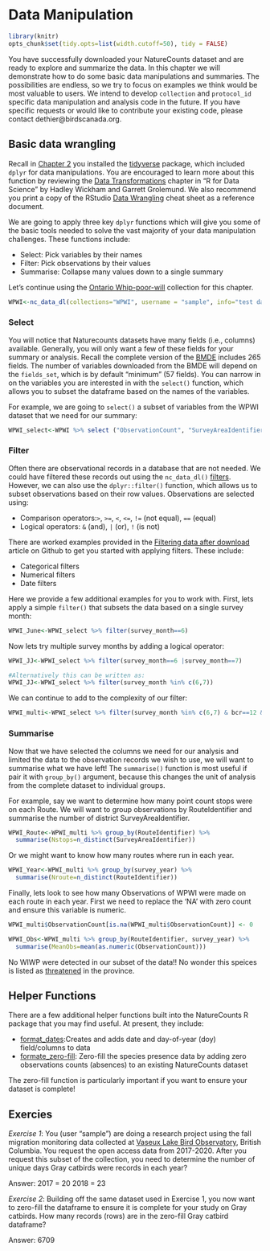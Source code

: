 # Data Manipulation {#Manip5}

```r
library(knitr)
opts_chunk$set(tidy.opts=list(width.cutoff=50), tidy = FALSE)
```

You have successfully downloaded your NatureCounts dataset and are ready to explore and summarize the data. In this chapter we will demonstrate how to do some basic data manipulations and summaries. The possibilities are endless, so we try to focus on examples we think would be most valuable to users. We intend to develop `collection` and `protocol_id` specific data manipulation and analysis code in the future. If you have specific requests or would like to contribute your existing code, please contact dethier@birdscanada.org. 

## Basic data wrangling {#Manip5.1}

Recall in [Chapter 2](#Package2.2) you installed the [tidyverse](https://www.tidyverse.org/) package, which included `dplyr` for data manipulations. You are encouraged to learn more about this function by reviewing the [Data Transformations](https://r4ds.had.co.nz/transform.html) chapter in "R for Data Science" by Hadley Wickham and Garrett Grolemund. We also recommend you print a copy of the RStudio [Data Wrangling](https://rstudio.com/wp-content/uploads/2015/02/data-wrangling-cheatsheet.pdf) cheat sheet as a reference document.

We are going to apply three key `dplyr` functions which will give you some of the basic tools needed to solve the vast majority of your data manipulation challenges. These functions include:

  - Select: Pick variables by their names 
  - Filter: Pick observations by their values 
  - Summarise: Collapse many values down to a single summary

Let's continue using the [Ontario Whip-poor-will](https://www.birdscanada.org/birdmon/default/datasets.jsp?code=WPWI) collection for this chapter.   

```r
WPWI<-nc_data_dl(collections="WPWI", username = "sample", info="test data download")
```

### Select {#Manip5.1.1}

You will notice that Naturecounts datasets have many fields (i.e., columns) available. Generally, you will only want a few of these fields for your summary or analysis. Recall the complete version of the [BMDE](#Data3.1) includes 265 fields. The number of variables downloaded from the BMDE will depend on the `fields_set`, which is by default "minimum" (57 fields). You can narrow in on the variables you are interested in with the `select()` function, which allows you to subset the dataframe based on the names of the variables.

For example, we are going to `select()` a subset of variables from the WPWI dataset that we need for our summary: 

```r
WPWI_select<-WPWI %>% select ("ObservationCount", "SurveyAreaIdentifier", "RouteIdentifier", "species_id", "latitude", "longitude", "bcr", "survey_day", "survey_month", "survey_year")
```


### Filter {#Manip5.1.2}

Often there are observational records in a database that are not needed. We could have filtered these records out using the `nc_data_dl()` [filters](#Dowload4.2). However, we can also use the `dplyr::filter()` function, which allows us to subset observations based on their row values. Observations are selected using:

  - Comparison operators:`>`, `>=`, `<`, `<=`, `!=` (not equal), `==` (equal) 
  - Logical operators: `&` (and), `|` (or),  `!` (is not)

There are worked examples provided in the [Filtering data after download](https://birdstudiescanada.github.io/naturecounts/articles/filtering-data.html) article on Github to get you started with applying filters. These include:

  - Categorical filters
  - Numerical filters
  - Date filters

Here we provide a few additional examples for you to work with. First, lets apply a simple `filter()` that subsets the data based on a single survey month: 

```r
WPWI_June<-WPWI_select %>% filter(survey_month==6)
```

Now lets try multiple survey months by adding a logical operator:
```r
WPWI_JJ<-WPWI_select %>% filter(survey_month==6 |survey_month==7)

#Alternatively this can be written as:
WPWI_JJ<-WPWI_select %>% filter(survey_month %in% c(6,7))
```

We can continue to add to the complexity of our filter:
```r
WPWI_multi<-WPWI_select %>% filter(survey_month %in% c(6,7) & bcr==12 & survey_year>=2010 & survey_year<=2012)
```

### Summarise {#Manip5.1.3}

Now that we have selected the columns we need for our analysis and limited the data to the observation records we wish to use, we will want to summarise what we have left! The `summarise()` function is most useful if pair it with `group_by()` argument, because this changes the unit of analysis from the complete dataset to individual groups.

For example, say we want to determine how many point count stops were on each Route. We will want to group observations by RouteIdentifier and summarise the number of district SurveyAreaIdentifier. 

```r
WPWI_Route<-WPWI_multi %>% group_by(RouteIdentifier) %>% 
  summarise(Nstops=n_distinct(SurveyAreaIdentifier))
```

Or we might want to know how many routes where run in each year. 

```r
WPWI_Year<-WPWI_multi %>% group_by(survey_year) %>% 
  summarise(Nroute=n_distinct(RouteIdentifier))
```

Finally, lets look to see how many Observations of WPWI were made on each route in each year. First we need to replace the 'NA' with zero count and ensure this variable is numeric.

```r

WPWI_multi$ObservationCount[is.na(WPWI_multi$ObservationCount)] <- 0

WPWI_Obs<-WPWI_multi %>% group_by(RouteIdentifier, survey_year) %>% 
  summarise(MeanObs=mean(as.numeric(ObservationCount)))
```

No WIWP were detected in our subset of the data!! No wonder this speices is listed as [threatened](https://www.ontario.ca/page/eastern-whip-poor-will) in the province. 

## Helper Functions {#Manip5.2}

There are a few additional helper functions built into the NatureCounts R package that you may find useful. At present, they include: 

- [format_dates](https://birdstudiescanada.github.io/naturecounts/reference/format_dates.html):Creates and adds date and day-of-year (doy) field/columns to data
- [formate_zero-fill](https://birdstudiescanada.github.io/naturecounts/reference/format_zero_fill.html): Zero-fill the species presence data by adding zero observations counts (absences) to an existing NatureCounts dataset

The zero-fill function is particularly important if you want to ensure your dataset is complete!


## Exercies {#Manip5.3}

*Exercise 1*:  You (user "sample") are doing a research project using the fall migration monitoring data collected at [Vaseux Lake Bird Observatory](https://www.birdscanada.org/birdmon/default/datasets.jsp?code=CMMN-DET-VLBO), British Columbia. You request the open access data from 2017-2020. After you request this subset of the collection, you need to determine the number of unique days Gray catbirds were records in each year?

Answer: 
2017 =	20
2018 =	23

*Exercise 2*: Building off the same dataset used in Exercise 1, you now want to zero-fill the dataframe to ensure it is complete for your study on Gray catbirds. How many records (rows) are in the zero-fill Gray catbird dataframe?

Answer: 6709


